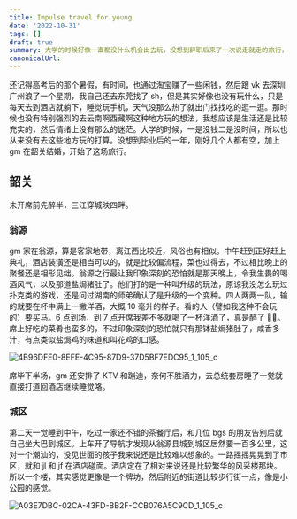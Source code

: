 ```yaml
---
title: Impulse travel for young
date: '2022-10-31'
tags: []
draft: true
summary: 大学的时候好像一直都没什么机会出去玩，没想到辞职后来了一次说走就走的旅行，也没有什么计划，也有遗憾，花了时间和金钱，收获了很多照片还有回忆，嗯，还有快乐吧。
canonicalUrl:
---
```


还记得高考后的那个暑假，有时间，也通过淘宝赚了一些闲钱，然后跟 vk 去深圳广州浪了一个星期，我自己还去东莞找了 sh，但是其实好像也没有玩什么，只是每天去到酒店就躺下，睡觉玩手机，天气没那么热了就出门找找吃的逛一逛。那时候也没有特别强烈的去云南啊西藏啊这种地方玩的想法，我想应该是生活还是比较充实的，然后情绪上没有那么的迷茫。大学的时候，一是没钱二是没时间，所以也从来没有去这些地方玩的打算。没想到毕业后的一年，刚好几个人都有空，加上 gm 在韶关结婚，开始了这场旅行。

## 韶关

未开席前先醉半，三江穿城映四畔。

### 翁源

gm 家在翁源，算是客家地带，离江西比较近，风俗也有相似。中午赶到正好赶上典礼，酒店装潢还是相当可以的，就是比较偏流程，菜也过得去，不过相比晚上的聚餐还是相形见绌。翁源之行最让我印象深刻的恐怕就是那天晚上，令我生畏的喝酒风气，以及那道盐焗猪肚了。他们打的是一种叫升级的玩法，原谅我没怎么玩过扑克类的游戏，还是问过湖南的师弟确认了是升级的一个变种。四人两两一队，输的就要在杯中满上一撇洋酒，大概 10 毫升的样子。看的人（譬如我这种不会玩的）要买马。6 点到场，到 7 点开席我差不多就喝了一杯洋酒了，真是醉了 😵‍💫。席上好吃的菜肴也蛮多的，不过印象深刻的恐怕就只有那钵盐焗猪肚了，咸香多汁，有点类似盐焗鸡的味道和叫花鸡的口感。

![4B96DFE0-8EFE-4C95-87D9-37D5BF7EDC95_1_105_c](https://image-lake.oss-cn-hangzhou.aliyuncs.com/4B96DFE0-8EFE-4C95-87D9-37D5BF7EDC95_1_105_c.jpeg)

席毕下半场，gm 还安排了 KTV 和蹦迪，奈何不胜酒力，去总统套房睡了一觉就直接打道回酒店继续睡觉咯。

### 城区

第二天一觉睡到中午，吃过一家还不错的茶餐厅后，和几位 bgs 的朋友告别后就自己坐大巴到城区。上车开了导航才发现从翁源县城到城区居然要一百多公里，这对一个潮汕的，没见世面的孩子我来说还是比较难以想象的。一路摇摇晃晃到了市区，就和 jl 和 jf 在酒店碰面。酒店定在了相对来说还是比较繁华的风采楼那块。所以一个楼，其实感觉更像是一个牌坊，然后附近的街道比较步行街一点，像是小公园的感觉。

![A03E7DBC-02CA-43FD-BB2F-CCB076A5C9CD_1_105_c](https://image-lake.oss-cn-hangzhou.aliyuncs.com/A03E7DBC-02CA-43FD-BB2F-CCB076A5C9CD_1_105_c.jpeg)
